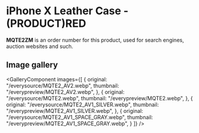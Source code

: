 
# iPhone X Leather Case - (PRODUCT)RED

<Callout type='info' emoji='👉🏻'>**MQTE2ZM** is an order number for this product, used for search engines, auction websites and such.</Callout>

## Image gallery

<GalleryComponent
    images={[
      {
        original: "/everysource/MQTE2_AV2.webp",
        thumbnail: "/everypreview/MQTE2_AV2.webp",
      },
      {
        original: "/everysource/MQTE2.webp",
        thumbnail: "/everypreview/MQTE2.webp",
      },
      {
        original: "/everysource/MQTE2_AV1_SILVER.webp",
        thumbnail: "/everypreview/MQTE2_AV1_SILVER.webp",
      },
      {
        original: "/everysource/MQTE2_AV1_SPACE_GRAY.webp",
        thumbnail: "/everypreview/MQTE2_AV1_SPACE_GRAY.webp",
      }
    ]}
  />

